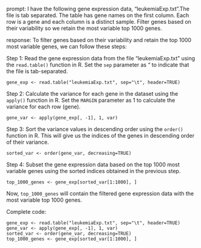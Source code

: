 prompt:
I have the following gene expression data, "leukemiaExp.txt".The file is tab separated. The table has gene names on the first column. Each row is a gene and each column is a distinct sample.  Filter genes based on their variability so we retain the most variable top 1000 genes. 

response:
To filter genes based on their variability and retain the top 1000 most variable genes, we can follow these steps:

Step 1: Read the gene expression data from the file "leukemiaExp.txt" using the `read.table()` function in R. Set the `sep` parameter as "\t" to indicate that the file is tab-separated.

```
gene_exp <- read.table("leukemiaExp.txt", sep="\t", header=TRUE)
```

Step 2: Calculate the variance for each gene in the dataset using the `apply()` function in R. Set the `MARGIN` parameter as 1 to calculate the variance for each row (gene). 

```
gene_var <- apply(gene_exp[, -1], 1, var)
```

Step 3: Sort the variance values in descending order using the `order()` function in R. This will give us the indices of the genes in descending order of their variance.

```
sorted_var <- order(gene_var, decreasing=TRUE)
```

Step 4: Subset the gene expression data based on the top 1000 most variable genes using the sorted indices obtained in the previous step.

```
top_1000_genes <- gene_exp[sorted_var[1:1000], ]
```

Now, `top_1000_genes` will contain the filtered gene expression data with the most variable top 1000 genes.

Complete code:

```
gene_exp <- read.table("leukemiaExp.txt", sep="\t", header=TRUE)
gene_var <- apply(gene_exp[, -1], 1, var)
sorted_var <- order(gene_var, decreasing=TRUE)
top_1000_genes <- gene_exp[sorted_var[1:1000], ]
```

